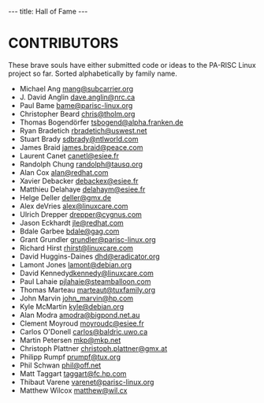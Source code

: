 ---
title: Hall of Fame
---

= CONTRIBUTORS =

These brave souls have either submitted code or ideas to the PA-RISC Linux project so far. Sorted alphabetically by family name.

* Michael Ang [mailto:mang@subcarrier.org mang@subcarrier.org]<br />
* J. David Anglin [mailto:dave.anglin@nrc.ca dave.anglin@nrc.ca]<br />
* Paul Bame [mailto:bame@parisc-linux.org bame@parisc-linux.org]<br />
* Christopher Beard [mailto:chris@tholm.org chris@tholm.org]<br />
* Thomas Bogendörfer [mailto:tsbogend@alpha.franken.de tsbogend@alpha.franken.de]<br />
* Ryan Bradetich [mailto:rbradetich@uswest.net rbradetich@uswest.net]<br />
* Stuart Brady [mailto:sdbrady@ntlworld.com sdbrady@ntlworld.com]<br />
* James Braid [mailto:james.braid@peace.com james.braid@peace.com]<br />
* Laurent Canet [mailto:canetl@esiee.fr canetl@esiee.fr]<br />
* Randolph Chung [mailto:randolph@tausq.org randolph@tausq.org]<br />
* Alan Cox [mailto:alan@redhat.com alan@redhat.com]<br />
* Xavier Debacker [mailto:debackex@esiee.fr debackex@esiee.fr]<br />
* Matthieu Delahaye [mailto:delahaym@esiee.fr delahaym@esiee.fr]<br />
* Helge Deller [mailto:deller@gmx.de deller@gmx.de]<br />
* Alex deVries [mailto:alex@linuxcare.com alex@linuxcare.com]<br />
* Ulrich Drepper [mailto:drepper@cygnus.com drepper@cygnus.com]<br />
* Jason Eckhardt [mailto:jle@redhat.com jle@redhat.com]<br />
* Bdale Garbee [mailto:bdale@gag.com bdale@gag.com]<br />
* Grant Grundler [mailto:grundler@parisc-linux.org grundler@parisc-linux.org]<br />
* Richard Hirst [mailto:rhirst@linuxcare.com rhirst@linuxcare.com]<br />
* David Huggins-Daines [mailto:dhd@eradicator.org dhd@eradicator.org]<br />
* Lamont Jones [mailto:lamont@debian.org lamont@debian.org]<br />
* David Kennedy[mailto:dkennedy@linuxcare.com dkennedy@linuxcare.com]<br />
* Paul Lahaie [mailto:pjlahaie@steamballoon.com pjlahaie@steamballoon.com]<br />
* Thomas Marteau [mailto:marteaut@tuxfamily.org marteaut@tuxfamily.org]<br />
* John Marvin [mailto:john_marvin@hp.com john_marvin@hp.com]<br />
* Kyle McMartin [mailto:kyle@debian.org kyle@debian.org]<br />
* Alan Modra [mailto:amodra@bigpond.net.au amodra@bigpond.net.au]<br />
* Clement Moyroud [mailto:moyroudc@esiee.fr moyroudc@esiee.fr]<br />
* Carlos O'Donell [mailto:carlos@baldric.uwo.ca carlos@baldric.uwo.ca]<br />
* Martin Petersen [mailto:mkp@mkp.net mkp@mkp.net]<br />
* Christoph Plattner [mailto:christoph.plattner@gmx.at christoph.plattner@gmx.at]<br />
* Philipp Rumpf [mailto:prumpf@tux.org prumpf@tux.org]<br />
* Phil Schwan [mailto:phil@off.net phil@off.net]<br />
* Matt Taggart [mailto:taggart@fc.hp.com taggart@fc.hp.com]<br />
* Thibaut Varene [mailto:varenet@parisc-linux.org varenet@parisc-linux.org]<br />
* Matthew Wilcox [mailto:matthew@wil.cx matthew@wil.cx]